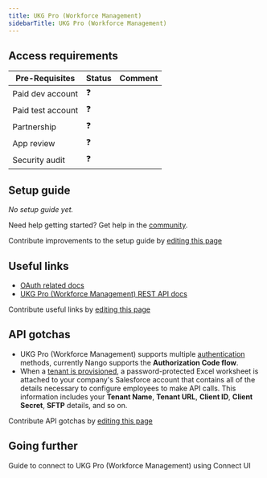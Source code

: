 ```yaml
---
title: UKG Pro (Workforce Management)
sidebarTitle: UKG Pro (Workforce Management)
---
```



<Overview />
<PreBuiltTooling />
<PreBuiltUseCases />

## Access requirements
| Pre-Requisites | Status | Comment|
| - | - | - |
| Paid dev account | ❓ |  |
| Paid test account | ❓ |  |
| Partnership | ❓ | |
| App review | ❓ |  |
| Security audit | ❓ | |


## Setup guide

_No setup guide yet._

<Tip>Need help getting started? Get help in the [community](https://nango.dev/slack).</Tip>

<Note>Contribute improvements to the setup guide by [editing this page](https://github.com/nangohq/nango/tree/master/docs-v2/integrations/all/ukg-pro-wfm.mdx)</Note>


## Useful links

-   [OAuth related docs](https://developer.ukg.com/wfm/docs/ukg-authentication-doc#using-the-authorization-code-application-flow)
-   [UKG Pro (Workforce Management) REST API docs](https://developer.ukg.com/wfm/docs)

<Note>Contribute useful links by [editing this page](https://github.com/nangohq/nango/tree/master/docs-v2/integrations/all/ukg-pro-wfm.mdx)</Note>

## API gotchas
-  UKG Pro (Workforce Management) supports multiple [authentication](https://developer.ukg.com/wfm/docs/ukg-authentication-doc#ukg-authentication-application-flows-methods) methods, currently Nango supports the **Authorization Code flow**.
-  When a [tenant is provisioned](https://developer.ukg.com/wfm/docs/client-id-and-client-secret-doc), a password-protected Excel worksheet is attached to your company's Salesforce account that contains all of the details necessary to configure employees to make API calls. This information includes your **Tenant Name**, **Tenant URL**, **Client ID**, **Client Secret**, **SFTP** details, and so on.

<Note>Contribute API gotchas by [editing this page](https://github.com/nangohq/nango/tree/master/docs-v2/integrations/all/ukg-pro-wfm.mdx)</Note>

## Going further

<Card title="Connect to UKG Pro (Workforce Management)" icon="link" href="/integrations/all/ukg-pro-wfm/connect" horizontal>
  Guide to connect to UKG Pro (Workforce Management) using Connect UI
</Card>


